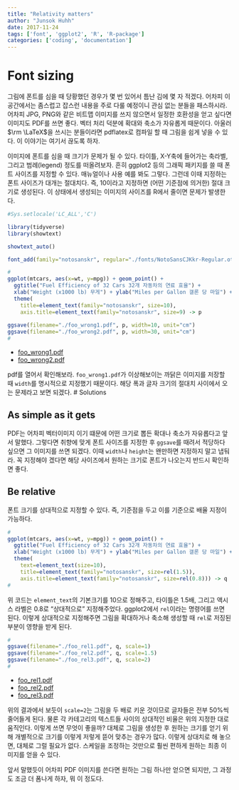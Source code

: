 ```yaml
---
title: "Relativity matters"
author: "Junsok Huhh"
date: 2017-11-24
tags: ['font', 'ggplot2', 'R', 'R-package']
categories: ['coding', 'documentation'] 
---
```


# Font sizing  

그림에 폰트를 심을 때 당황했던 경우가 몇 번 있어서 틈난 김에 몇 자 적겠다. 어차피 이 공간에서는 좀스럽고 잡스런 내용을 주로 다룰 예정이니 관심 없는 분들을 패스하시라. 어차피 JPG, PNG와 같은 비트맵 이미지를 쓰지 않으면서 일정한 호환성을 얻고 싶다면 이미지도 PDF를 쓰면 좋다. 벡터 처리 덕분에 확대와 축소가 자유롭게 때문이다. 아울러 $\rm \LaTeX$을 쓰시는 분들이라면 pdflatex로 컴파일 할 때 그림을 쉽게 넣을 수 있다. 이 이야기는 여기서 끊도록 하자. 

이미지에 폰트를 심을 때 크기가 문제가 될 수 있다. 타이틀, X-Y축에 들어가는 축라벨, 그리고 범례(legend) 정도를 떠올려보자. 흔히 ggplot2 등의 그래픽 패키지를 쓸 때 폰트 사이즈를 지정할 수 있다. 매뉴얼이나 사용 예를 봐도 그렇다. 그런데 이때 지정하는 폰트 사이즈가 대개는 절대치다. 즉, 10이라고 지정하면 (어떤 기준점에 의거한) 절대 크기로 생성된다. 이 상태에서 생성되는 이미지의 사이즈를 R에서 줄이면 문제가 발생한다. 

```r
#Sys.setlocale('LC_ALL','C')
```

```r
library(tidyverse)
library(showtext)

showtext_auto()

font_add(family="notosanskr", regular="./fonts/NotoSansCJKkr-Regular.otf")
```

```r
#
ggplot(mtcars, aes(x=wt, y=mpg)) + geom_point() +
  ggtitle("Fuel Efficiency of 32 Cars 32개 자동차의 연료 효율") +
  xlab("Weight (x1000 lb) 무게") + ylab("Miles per Gallon 갤론 당 마일") +
  theme(
    title=element_text(family="notosanskr", size=10),
    axis.title=element_text(family="notosanskr", size=9) -> p
    
ggsave(filename="./foo_wrong1.pdf", p, width=10, unit="cm")
ggsave(filename="./foo_wrong2.pdf", p, width=30, unit="cm")
#
```

  * [foo_wrong1.pdf](http://lostineconomics.netlify.com/note/download/foo_wrong1.pdf/)
  * [foo_wrong2.pdf](http://lostineconomics.netlify.com/note/download/foo_wrong2.pdf/)
 
pdf를 열어서 확인해보라. `foo_wrong1.pdf`가 이상해보이는 까닭은 이미지를 저장할 때 `width`를 명시적으로 지정했기 때문이다. 해당 폭과 글자 크기의 절대치 사이에서 오는 문제라고 보면 되겠다.
# Solutions 

## As simple as it gets 

PDF는 어차피 벡터이미지 이기 떄문에 어떤 크기로 뽑든 확대나 축소가 자유롭다고 앞서 말했다. 그렇다면 취향에 맞게 폰트 사이즈를 지정한 후 `ggsave`를 때려서 적당하다 싶으면 그 이미지를 쓰면 되겠다. 이때 `width`나 `height`는 왠만하면 지정하지 말고 냅둬라. 꼭 지정해야 겠다면 해당 사이즈에서 원하는 크기로 폰트가 나오는지 반드시 확인하면 좋다. 

## Be relative 

폰트 크기를 상대적으로 지정할 수 있다. 즉, 기준점을 두고 이를 기준으로 배율 지정이 가능하다. 

```r
#
ggplot(mtcars, aes(x=wt, y=mpg)) + geom_point() +
  ggtitle("Fuel Efficiency of 32 Cars 32개 자동차의 연료 효율") +
  xlab("Weight (x1000 lb) 무게") + ylab("Miles per Gallon 갤론 당 마일") +
  theme(
    text=element_text(size=10), 
    title=element_text(family="notosanskr", size=rel(1.5)),
    axis.title=element_text(family="notosanskr", size=rel(0.8))) -> q
#
```

위 코드는 `element_text`의 기본크기를 10으로 정해주고, 타이틀은 1.5배, 그리고 액시스 라벨은 0.8로 "상대적으로" 지정해주었다. ggplot2에서 `rel`이라는 명령어를 쓰면 된다. 이렇게 상대적으로 지정해주면 그림을 확대하거나 축소해 생성할 때 `rel`로 저징된 부분이 영향을 받게 된다. 

```r
#
ggsave(filename="./foo_rel1.pdf", q, scale=1)
ggsave(filename="./foo_rel2.pdf", q, scale=1.5)
ggsave(filename="./foo_rel3.pdf", q, scale=2)
#
```

  * [foo_rel1.pdf](http://lostineconomics.netlify.com/note/download/foo_rel1.pdf/)
  * [foo_rel2.pdf](http://lostineconomics.netlify.com/note/download/foo_rel2.pdf/)
  * [foo_rel3.pdf](http://lostineconomics.netlify.com/note/download/foo_rel3.pdf/)

위의 결과에서 보듯이 `scale=2`는 그림을 두 배로 키운 것이므로 글자들은 전부 50%씩 줄어들게 된다. 물론 각 카테고리의 텍스트들 사이의 상대적인 비율은 위의 지정한 대로 움직인다. 이렇게 쓰면 무엇이 좋을까? 대체로 그림을 생성한 후 원하는 크기를 얻기 위해 개별적으로 크기를 이렇게 저렇게 뜯어 맞추는 경우가 많다. 이렇게 상대치로 해 놓으면, 대체로 그럴 필요가 없다. 스케일을 조정하는 것만으로 훨씬 편하게 원하는 최종 이미지를 얻을 수 있다. 

앞서 말했듯이 어차피 PDF 이미지를 쓴다면 원하는 그림 하나만 얻으면 되지만, 그 과정도 조금 더 폼나게 하자, 뭐 이 정도다. 

